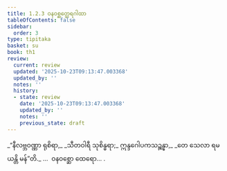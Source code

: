 ```yaml
---
title: 1.2.3 ဝနဝစ္ဆတ္ထေရဂါထာ
tableOfContents: false
sidebar:
  order: 3
type: tipitaka
basket: su
book: th1
review:
  current: review
  updated: '2025-10-23T09:13:47.003368'
  updated_by: ''
  notes: ''
  history:
  - state: review
    date: '2025-10-23T09:13:47.003368'
    updated_by: ''
    notes: ''
    previous_state: draft
---
```



<ReviewStatus review={frontmatter.review} showDetails={true} />

<HypothesisAnnotation frontmatter={frontmatter} />

<DynamicBreadcrumb />

<Division number="13" book="th1" e="ch" v="19" p="223">

<Paragraph number="32" type="verses" book="th1">
_“နီလဗ္ဘဝဏ္ဏာ ရုစိရာ,_  
_သီတဝါရီ သုစိန္ဓရာ;_  
ဣန္ဒဂေါပကသဉ္ဆန္နာ,_  
_တေ သေလာ ရမယန္တိ မန်”တိ._  


</Paragraph>
</Division>

<Paragraph number="33" type="center" book="th1">
…  ဝနဝစ္ဆော ထေရော… .
</Paragraph>